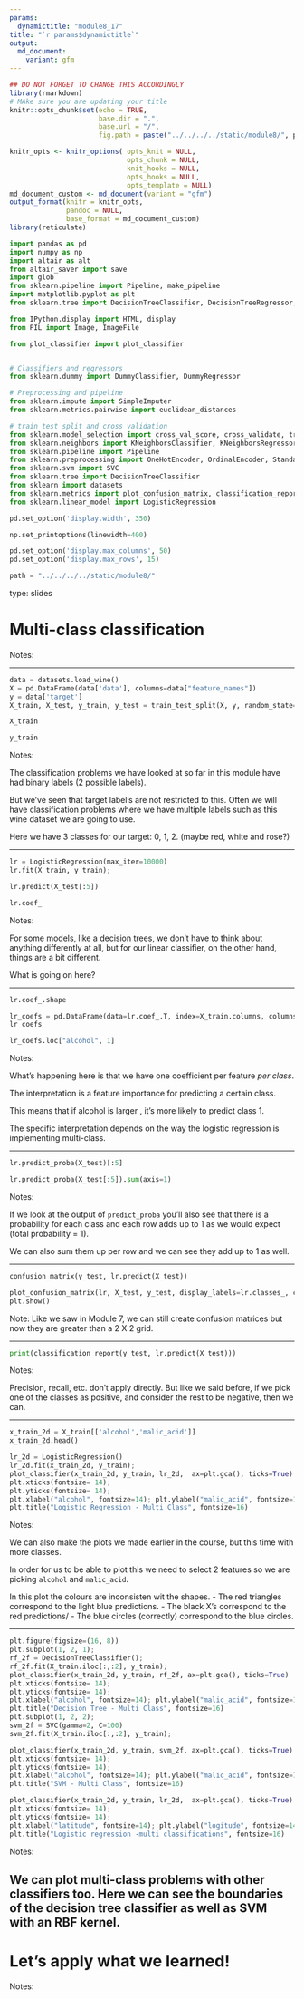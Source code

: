 ```yaml
---
params:
  dynamictitle: "module8_17"
title: "`r params$dynamictitle`"
output: 
  md_document:
    variant: gfm
---
```



```r
## DO NOT FORGET TO CHANGE THIS ACCORDINGLY 
library(rmarkdown)
# MAke sure you are updating your title 
knitr::opts_chunk$set(echo = TRUE,
                      base.dir = ".", 
                      base.url = "/",
                      fig.path = paste("../../../../static/module8/", params$dynamictitle,"/", sep = ""))

knitr_opts <- knitr_options( opts_knit = NULL,
                             opts_chunk = NULL,
                             knit_hooks = NULL,
                             opts_hooks = NULL,
                             opts_template = NULL)
md_document_custom <- md_document(variant = "gfm")
output_format(knitr = knitr_opts,
              pandoc = NULL,
              base_format = md_document_custom)
library(reticulate)

```


```python
import pandas as pd
import numpy as np
import altair as alt
from altair_saver import save
import glob
from sklearn.pipeline import Pipeline, make_pipeline
import matplotlib.pyplot as plt
from sklearn.tree import DecisionTreeClassifier, DecisionTreeRegressor, export_graphviz

from IPython.display import HTML, display
from PIL import Image, ImageFile

from plot_classifier import plot_classifier


# Classifiers and regressors
from sklearn.dummy import DummyClassifier, DummyRegressor

# Preprocessing and pipeline
from sklearn.impute import SimpleImputer
from sklearn.metrics.pairwise import euclidean_distances

# train test split and cross validation
from sklearn.model_selection import cross_val_score, cross_validate, train_test_split
from sklearn.neighbors import KNeighborsClassifier, KNeighborsRegressor
from sklearn.pipeline import Pipeline
from sklearn.preprocessing import OneHotEncoder, OrdinalEncoder, StandardScaler, MinMaxScaler
from sklearn.svm import SVC
from sklearn.tree import DecisionTreeClassifier
from sklearn import datasets
from sklearn.metrics import plot_confusion_matrix, classification_report, confusion_matrix
from sklearn.linear_model import LogisticRegression

pd.set_option('display.width', 350)

np.set_printoptions(linewidth=400)

pd.set_option('display.max_columns', 50)
pd.set_option('display.max_rows', 15)

path = "../../../../static/module8/"
```


type: slides

# Multi-class classification

Notes: <br>

---

```python
data = datasets.load_wine()
X = pd.DataFrame(data['data'], columns=data["feature_names"])
y = data['target']
X_train, X_test, y_train, y_test = train_test_split(X, y, random_state=2021)
```

```python
X_train
```

```python
y_train
```


Notes: 

The classification problems we have looked at so far in this module have had binary labels (2 possible labels).

But we've seen that target label's are not restricted to this. Often we will have classification problems where we have multiple labels such as this wine dataset we are going to use.

Here we have 3 classes for our target: 0, 1, 2. (maybe red, white and rose?)

---

```python
lr = LogisticRegression(max_iter=10000)
lr.fit(X_train, y_train);
```

```python
lr.predict(X_test[:5])
```


```python
lr.coef_
```



Notes: 

For some models, like a decision trees, we don't have to think about anything differently at all, but for our linear classifier, on the other hand, things are a bit different. 

What is going on here?

---

```python
lr.coef_.shape
```
```python
lr_coefs = pd.DataFrame(data=lr.coef_.T, index=X_train.columns, columns=lr.classes_)
lr_coefs
```

```python
lr_coefs.loc["alcohol", 1]
```


Notes: 

What's happening here is that we have one coefficient per feature *per class*.


The interpretation is a feature importance for predicting a certain class. 

This means that if alcohol is larger , it's more likely to predict class 1. 

The specific interpretation depends on the way the logistic regression is implementing multi-class.

---



```python
lr.predict_proba(X_test)[:5]
```

```python
lr.predict_proba(X_test[:5]).sum(axis=1)
```


Notes: 

If we look at the output of `predict_proba` you'll also see that there is a probability for each class and each row adds up to 1 as we would expect (total probability = 1).

We can also sum them up per row and we can see they add up to 1 as well. 


---

```python
confusion_matrix(y_test, lr.predict(X_test))
```



```python
plot_confusion_matrix(lr, X_test, y_test, display_labels=lr.classes_, cmap='Blues', values_format='d');
plt.show()
```


Note: Like we saw in Module 7, we can still create confusion matrices but now they are greater than a 2 X 2 grid. 

---


```python
print(classification_report(y_test, lr.predict(X_test)))
```

Notes: 

Precision, recall, etc. don't apply directly.
But like we said before, if we pick one of the classes as positive, and consider the rest to be negative, then we can.


---

```python
x_train_2d = X_train[['alcohol','malic_acid']]
x_train_2d.head()
```



```python
lr_2d = LogisticRegression()
lr_2d.fit(x_train_2d, y_train);
plot_classifier(x_train_2d, y_train, lr_2d,  ax=plt.gca(), ticks=True)
plt.xticks(fontsize= 14);
plt.yticks(fontsize= 14);
plt.xlabel("alcohol", fontsize=14); plt.ylabel("malic_acid", fontsize=14)
plt.title("Logistic Regression - Multi Class", fontsize=16)
```



Notes: 

We can also make the plots we made earlier in the course, but this time with more classes.

In order for us to be able to plot this we need to select 2 features so we are picking `alcohol` and `malic_acid`. 

In this plot the colours are inconsisten wit the shapes. 
- The red triangles correspond to the light blue predictions.
- The black X's correspond to the red predictions/
- The blue circles (correctly) correspond to the blue circles.


---



```python
plt.figure(figsize=(16, 8))
plt.subplot(1, 2, 1);
rf_2f = DecisionTreeClassifier();
rf_2f.fit(X_train.iloc[:,:2], y_train);
plot_classifier(x_train_2d, y_train, rf_2f, ax=plt.gca(), ticks=True)
plt.xticks(fontsize= 14);
plt.yticks(fontsize= 14);
plt.xlabel("alcohol", fontsize=14); plt.ylabel("malic_acid", fontsize=14)
plt.title("Decision Tree - Multi Class", fontsize=16)
plt.subplot(1, 2, 2);
svm_2f = SVC(gamma=2, C=100)
svm_2f.fit(X_train.iloc[:,:2], y_train);

plot_classifier(x_train_2d, y_train, svm_2f, ax=plt.gca(), ticks=True)
plt.xticks(fontsize= 14);
plt.yticks(fontsize= 14);
plt.xlabel("alcohol", fontsize=14); plt.ylabel("malic_acid", fontsize=14)
plt.title("SVM - Multi Class", fontsize=16)

```

```python
plot_classifier(x_train_2d, y_train, lr_2d,  ax=plt.gca(), ticks=True)
plt.xticks(fontsize= 14);
plt.yticks(fontsize= 14);
plt.xlabel("latitude", fontsize=14); plt.ylabel("logitude", fontsize=14)
plt.title("Logistic regression -multi classifications", fontsize=16)
```


Notes: 

We can plot multi-class problems with other classifiers too. Here we can see the boundaries of the decision tree classifier as well as SVM with an RBF kernel. 
---

# Let’s apply what we learned!

Notes: <br>